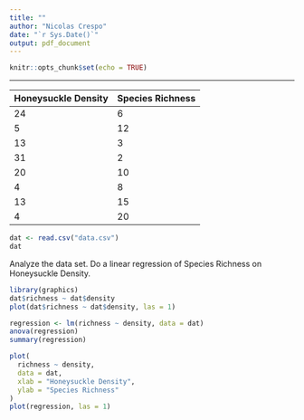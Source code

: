 ```yaml
---
title: ""
author: "Nicolas Crespo"
date: "`r Sys.Date()`"
output: pdf_document
---
```


```r
knitr::opts_chunk$set(echo = TRUE)
```

---

| Honeysuckle Density | Species Richness |
|---------------------|------------------|
| 24                  | 6                |
| 5                   | 12               |
| 13                  | 3                |
| 31                  | 2                |
| 20                  | 10               |
| 4                   | 8                |
| 13                  | 15               |
| 4                   | 20               |

```r
dat <- read.csv("data.csv")
dat
```

Analyze the data set. Do a linear regression of Species Richness on Honeysuckle
Density.

```r
library(graphics)
dat$richness ~ dat$density
plot(dat$richness ~ dat$density, las = 1)

regression <- lm(richness ~ density, data = dat)
anova(regression)
summary(regression)

plot(
  richness ~ density,
  data = dat,
  xlab = "Honeysuckle Density",
  ylab = "Species Richness"
)
plot(regression, las = 1)
```
